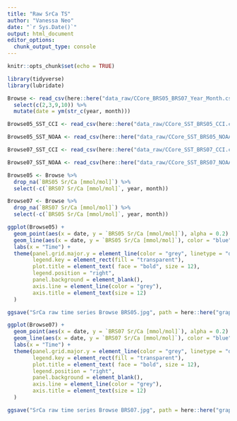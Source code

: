```yaml
---
title: "Raw SrCa TS"
author: "Vanessa Neo"
date: "`r Sys.Date()`"
output: html_document
editor_options: 
  chunk_output_type: console
---
```


```r
knitr::opts_chunk$set(echo = TRUE)
```

```r
library(tidyverse)
library(lubridate)

Browse <- read_csv(here::here("data_raw/CCore_BRS05_BRS07_Year_Month.csv")) %>% 
  select(c(2,3,9,10)) %>% 
  mutate(date = ym(str_c(year, month)))

Browse05_SST_CCI <- read_csv(here::here("data_raw/CCore_SST_BRS05_CCI.csv"))

Browse05_SST_NOAA <- read_csv(here::here("data_raw/CCore_SST_BRS05_NOAA.csv"))

Browse07_SST_CCI <- read_csv(here::here("data_raw/CCore_SST_BRS07_CCI.csv"))

Browse07_SST_NOAA <- read_csv(here::here("data_raw/CCore_SST_BRS07_NOAA.csv"))
```

```r

Browse05 <- Browse %>% 
  drop_na(`BRS05 Sr/Ca [mmol/mol]`) %>% 
  select(-c(`BRS07 Sr/Ca [mmol/mol]`, year, month))

Browse07 <- Browse %>% 
  drop_na(`BRS07 Sr/Ca [mmol/mol]`) %>% 
  select(-c(`BRS05 Sr/Ca [mmol/mol]`, year, month))

ggplot(Browse05) +
  geom_point(aes(x = date, y = `BRS05 Sr/Ca [mmol/mol]`), alpha = 0.2) +
  geom_line(aes(x = date, y = `BRS05 Sr/Ca [mmol/mol]`), color = "blue") +
  labs(x = "Time") +
  theme(panel.grid.major.y = element_line(color = "grey", linetype = "dashed"),
        legend.key = element_rect(fill = "transparent"),
        plot.title = element_text( face = "bold", size = 12),
        legend.position = "right",
        panel.background = element_blank(),
        axis.line = element_line(color = "grey"),
        axis.title = element_text(size = 12)
  )

ggsave("SrCa raw time series Browse BRS05.jpg", path = here::here("graphics/Supplementary"), dpi = 300, scale = 2)

ggplot(Browse07) +
  geom_point(aes(x = date, y = `BRS07 Sr/Ca [mmol/mol]`), alpha = 0.2) +
  geom_line(aes(x = date, y = `BRS07 Sr/Ca [mmol/mol]`), color = "blue") +
  labs(x = "Time") +
  theme(panel.grid.major.y = element_line(color = "grey", linetype = "dashed"),
        legend.key = element_rect(fill = "transparent"),
        plot.title = element_text( face = "bold", size = 12),
        legend.position = "right",
        panel.background = element_blank(),
        axis.line = element_line(color = "grey"),
        axis.title = element_text(size = 12)
  )

ggsave("SrCa raw time series Browse BRS07.jpg", path = here::here("graphics/Supplementary"), dpi = 300, scale = 2)

```

